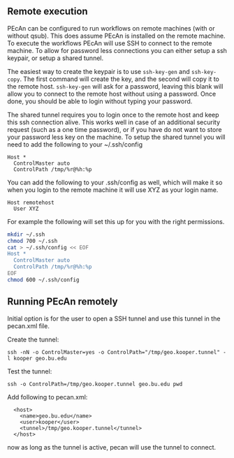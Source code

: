 ## Remote execution

PEcAn can be configured to run workflows on remote machines (with or without qsub). This does assume PEcAn is installed on the remote machine. To execute the workflows PEcAn will use SSH to connect to the remote machine. To allow for password less connections you can either setup a ssh keypair, or setup a shared tunnel.

The easiest way to create the keypair is to use `ssh-key-gen` and `ssh-key-copy`. The first command will create the key, and the second will copy it to the remote host. `ssh-key-gen` will ask for a password, leaving this blank will allow you to connect to the remote host without using a password. Once done, you should be able to login without typing your password.

The shared tunnel requires you to login once to the remote host and keep this ssh connection alive. This works well in case of an additional security request (such as a one time password), or if you have do not want to store your password less key on the machine. To setup the shared tunnel you will need to add the following to your ~/.ssh/config

```
Host *
  ControlMaster auto
  ControlPath /tmp/%r@%h:%p
```

You can add the following to your .ssh/config as well, which will make it so when you login to the remote machine it will use XYZ as your login name.

```
Host remotehost
  User XYZ
```

For example the following will set this up for you with the right permissions.

```bash
mkdir ~/.ssh
chmod 700 ~/.ssh
cat > ~/.ssh/config << EOF
Host *
  ControlMaster auto
  ControlPath /tmp/%r@%h:%p
EOF
chmod 600 ~/.ssh/config
```

## Running PEcAn remotely

Initial option is for the user to open a SSH tunnel and use this tunnel in the pecan.xml file.

Create the tunnel:
```
ssh -nN -o ControlMaster=yes -o ControlPath="/tmp/geo.kooper.tunnel" -l kooper geo.bu.edu
```

Test the tunnel:
```
ssh -o ControlPath=/tmp/geo.kooper.tunnel geo.bu.edu pwd
```

Add following to pecan.xml:
```
  <host>
    <name>geo.bu.edu</name>
    <user>kooper</user>
    <tunnel>/tmp/geo.kooper.tunnel</tunnel>
  </host>
```

now as long as the tunnel is active, pecan will use the tunnel to connect.
